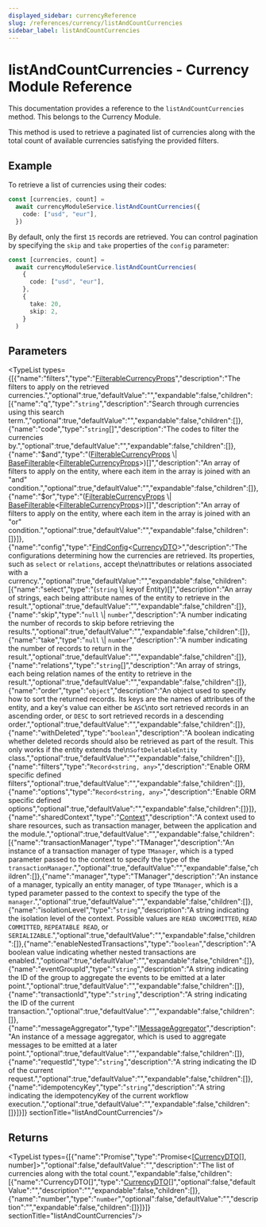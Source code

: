 ```yaml
---
displayed_sidebar: currencyReference
slug: /references/currency/listAndCountCurrencies
sidebar_label: listAndCountCurrencies
---
```



# listAndCountCurrencies - Currency Module Reference

This documentation provides a reference to the `listAndCountCurrencies` method. This belongs to the Currency Module.

This method is used to retrieve a paginated list of currencies along with the total count of available currencies satisfying the provided filters.

## Example

To retrieve a list of currencies using their codes:

```ts
const [currencies, count] =
  await currencyModuleService.listAndCountCurrencies({
    code: ["usd", "eur"],
  })
```

By default, only the first `15` records are retrieved. You can control pagination by specifying the `skip` and `take` properties of the `config` parameter:

```ts
const [currencies, count] =
  await currencyModuleService.listAndCountCurrencies(
    {
      code: ["usd", "eur"],
    },
    {
      take: 20,
      skip: 2,
    }
  )
```

## Parameters

<TypeList types={[{"name":"filters","type":"[FilterableCurrencyProps](../../../interfaces/currency.FilterableCurrencyProps/page.mdx)","description":"The filters to apply on the retrieved currencies.","optional":true,"defaultValue":"","expandable":false,"children":[{"name":"q","type":"`string`","description":"Search through currencies using this search term.","optional":true,"defaultValue":"","expandable":false,"children":[]},{"name":"code","type":"`string`[]","description":"The codes to filter the currencies by.","optional":true,"defaultValue":"","expandable":false,"children":[]},{"name":"$and","type":"([FilterableCurrencyProps](../../../interfaces/currency.FilterableCurrencyProps/page.mdx) \\| [BaseFilterable](../../../interfaces/currency.BaseFilterable/page.mdx)&#60;[FilterableCurrencyProps](../../../interfaces/currency.FilterableCurrencyProps/page.mdx)&#62;)[]","description":"An array of filters to apply on the entity, where each item in the array is joined with an \"and\" condition.","optional":true,"defaultValue":"","expandable":false,"children":[]},{"name":"$or","type":"([FilterableCurrencyProps](../../../interfaces/currency.FilterableCurrencyProps/page.mdx) \\| [BaseFilterable](../../../interfaces/currency.BaseFilterable/page.mdx)&#60;[FilterableCurrencyProps](../../../interfaces/currency.FilterableCurrencyProps/page.mdx)&#62;)[]","description":"An array of filters to apply on the entity, where each item in the array is joined with an \"or\" condition.","optional":true,"defaultValue":"","expandable":false,"children":[]}]},{"name":"config","type":"[FindConfig](../../../interfaces/currency.FindConfig/page.mdx)&#60;[CurrencyDTO](../../../interfaces/currency.CurrencyDTO/page.mdx)&#62;","description":"The configurations determining how the currencies are retrieved. Its properties, such as `select` or `relations`, accept the\nattributes or relations associated with a currency.","optional":true,"defaultValue":"","expandable":false,"children":[{"name":"select","type":"(`string` \\| keyof Entity)[]","description":"An array of strings, each being attribute names of the entity to retrieve in the result.","optional":true,"defaultValue":"","expandable":false,"children":[]},{"name":"skip","type":"`null` \\| `number`","description":"A number indicating the number of records to skip before retrieving the results.","optional":true,"defaultValue":"","expandable":false,"children":[]},{"name":"take","type":"`null` \\| `number`","description":"A number indicating the number of records to return in the result.","optional":true,"defaultValue":"","expandable":false,"children":[]},{"name":"relations","type":"`string`[]","description":"An array of strings, each being relation names of the entity to retrieve in the result.","optional":true,"defaultValue":"","expandable":false,"children":[]},{"name":"order","type":"`object`","description":"An object used to specify how to sort the returned records. Its keys are the names of attributes of the entity, and a key's value can either be `ASC`\nto sort retrieved records in an ascending order, or `DESC` to sort retrieved records in a descending order.","optional":true,"defaultValue":"","expandable":false,"children":[]},{"name":"withDeleted","type":"`boolean`","description":"A boolean indicating whether deleted records should also be retrieved as part of the result. This only works if the entity extends the\n`SoftDeletableEntity` class.","optional":true,"defaultValue":"","expandable":false,"children":[]},{"name":"filters","type":"`Record<string, any>`","description":"Enable ORM specific defined filters","optional":true,"defaultValue":"","expandable":false,"children":[]},{"name":"options","type":"`Record<string, any>`","description":"Enable ORM specific defined options","optional":true,"defaultValue":"","expandable":false,"children":[]}]},{"name":"sharedContext","type":"[Context](../../../interfaces/currency.Context/page.mdx)","description":"A context used to share resources, such as transaction manager, between the application and the module.","optional":true,"defaultValue":"","expandable":false,"children":[{"name":"transactionManager","type":"TManager","description":"An instance of a transaction manager of type `TManager`, which is a typed parameter passed to the context to specify the type of the `transactionManager`.","optional":true,"defaultValue":"","expandable":false,"children":[]},{"name":"manager","type":"TManager","description":"An instance of a manager, typically an entity manager, of type `TManager`, which is a typed parameter passed to the context to specify the type of the `manager`.","optional":true,"defaultValue":"","expandable":false,"children":[]},{"name":"isolationLevel","type":"`string`","description":"A string indicating the isolation level of the context. Possible values are `READ UNCOMMITTED`, `READ COMMITTED`, `REPEATABLE READ`, or `SERIALIZABLE`.","optional":true,"defaultValue":"","expandable":false,"children":[]},{"name":"enableNestedTransactions","type":"`boolean`","description":"A boolean value indicating whether nested transactions are enabled.","optional":true,"defaultValue":"","expandable":false,"children":[]},{"name":"eventGroupId","type":"`string`","description":"A string indicating the ID of the group to aggregate the events to be emitted at a later point.","optional":true,"defaultValue":"","expandable":false,"children":[]},{"name":"transactionId","type":"`string`","description":"A string indicating the ID of the current transaction.","optional":true,"defaultValue":"","expandable":false,"children":[]},{"name":"messageAggregator","type":"[IMessageAggregator](../../../interfaces/currency.IMessageAggregator/page.mdx)","description":"An instance of a message aggregator, which is used to aggregate messages to be emitted at a later point.","optional":true,"defaultValue":"","expandable":false,"children":[]},{"name":"requestId","type":"`string`","description":"A string indicating the ID of the current request.","optional":true,"defaultValue":"","expandable":false,"children":[]},{"name":"idempotencyKey","type":"`string`","description":"A string indicating the idempotencyKey of the current workflow execution.","optional":true,"defaultValue":"","expandable":false,"children":[]}]}]}  sectionTitle="listAndCountCurrencies"/>

## Returns

<TypeList types={[{"name":"Promise","type":"Promise&#60;[[CurrencyDTO](../../../interfaces/currency.CurrencyDTO/page.mdx)[], number]&#62;","optional":false,"defaultValue":"","description":"The list of currencies along with the total count.","expandable":false,"children":[{"name":"CurrencyDTO[]","type":"[CurrencyDTO](../../../interfaces/currency.CurrencyDTO/page.mdx)[]","optional":false,"defaultValue":"","description":"","expandable":false,"children":[]},{"name":"number","type":"`number`","optional":false,"defaultValue":"","description":"","expandable":false,"children":[]}]}]}  sectionTitle="listAndCountCurrencies"/>
